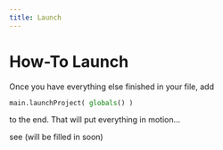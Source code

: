 ```yaml
---
title: Launch
---
```


# How-To Launch


Once you have everything else finished in your <Term name='ProjectConfig'/> file, add
```python
main.launchProject( globals() )
```
to the end.  That will put everything in motion...


see <Term name="Launch"/>
(will be filled in soon)